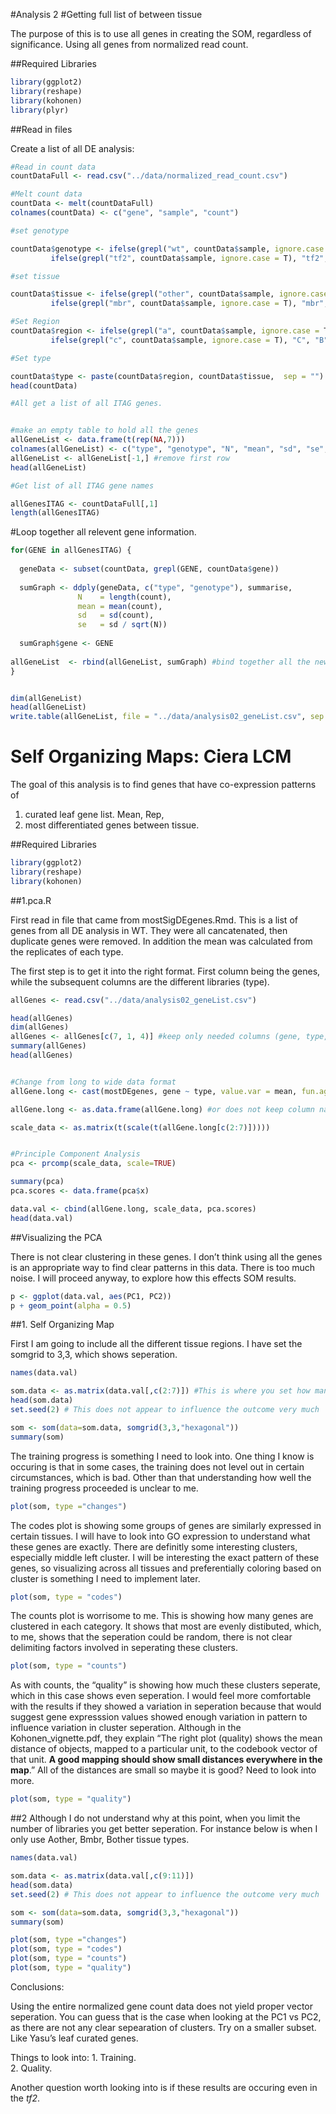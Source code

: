 #Analysis 2
#Getting full list of between tissue

The purpose of this is to use all genes in creating the SOM, regardless of significance.  Using all genes from normalized read count. 

##Required Libraries

```r
library(ggplot2)
library(reshape)
library(kohonen)
library(plyr)
```

##Read in files

Create a list of all DE analysis:

```r
#Read in count data
countDataFull <- read.csv("../data/normalized_read_count.csv")

#Melt count data
countData <- melt(countDataFull)
colnames(countData) <- c("gene", "sample", "count")

#set genotype

countData$genotype <- ifelse(grepl("wt", countData$sample, ignore.case = T), "wt", 
         ifelse(grepl("tf2", countData$sample, ignore.case = T), "tf2", "unknown"))

#set tissue

countData$tissue <- ifelse(grepl("other", countData$sample, ignore.case = T), "other", 
         ifelse(grepl("mbr", countData$sample, ignore.case = T), "mbr", "unknown"))

#Set Region
countData$region <- ifelse(grepl("a", countData$sample, ignore.case = T), "A", 
         ifelse(grepl("c", countData$sample, ignore.case = T), "C", "B"))

#Set type

countData$type <- paste(countData$region, countData$tissue,  sep = "")
head(countData)

#All get a list of all ITAG genes.


#make an empty table to hold all the genes
allGeneList <- data.frame(t(rep(NA,7)))
colnames(allGeneList) <- c("type", "genotype", "N", "mean", "sd", "se", "gene")
allGeneList <- allGeneList[-1,] #remove first row
head(allGeneList)

#Get list of all ITAG gene names 

allGenesITAG <- countDataFull[,1]
length(allGenesITAG)
```

#Loop together all relevent gene information.

```r

for(GENE in allGenesITAG) {
  
  geneData <- subset(countData, grepl(GENE, countData$gene))
   
  sumGraph <- ddply(geneData, c("type", "genotype"), summarise,
               N    = length(count),
               mean = mean(count),
               sd   = sd(count),
               se   = sd / sqrt(N))
  
  sumGraph$gene <- GENE
  
allGeneList  <- rbind(allGeneList, sumGraph) #bind together all the new rows per loop. 
}


dim(allGeneList)
head(allGeneList)
write.table(allGeneList, file = "../data/analysis02_geneList.csv", sep = ",")
```

Self Organizing Maps: Ciera LCM 
========================================================

The goal of this analysis is to find genes that have co-expression patterns of 

1. curated leaf gene list. Mean, Rep,
2. most differentiated genes between tissue. 

##Required Libraries

```r
library(ggplot2)
library(reshape)
library(kohonen)
```

##1.pca.R

First read in file that came from mostSigDEgenes.Rmd.  This is a list of genes from all DE analysis in WT. They were all cancatenated, then duplicate genes were removed.  In addition the mean was calculated from the replicates of each type. 

The first step is to get it into the right format. First column being the genes, while the subsequent columns are the different libraries (type).

```r
allGenes <- read.csv("../data/analysis02_geneList.csv")

head(allGenes)
dim(allGenes)
allGenes <- allGenes[c(7, 1, 4)] #keep only needed columns (gene, type, mean)
summary(allGenes)
head(allGenes)


#Change from long to wide data format
allGene.long <- cast(mostDEgenes, gene ~ type, value.var = mean, fun.aggregate = "mean")  #why did I have to specify "mean" here? Are there duplicates of types? Double check later. 

allGene.long <- as.data.frame(allGene.long) #or does not keep column names during transformation. 

scale_data <- as.matrix(t(scale(t(allGene.long[c(2:7)])))) 


#Principle Component Analysis
pca <- prcomp(scale_data, scale=TRUE) 

summary(pca) 
pca.scores <- data.frame(pca$x)

data.val <- cbind(allGene.long, scale_data, pca.scores) 
head(data.val)
```


##Visualizing the PCA

There is not clear clustering in these genes. I don't think using all the genes is an appropriate way to find clear patterns in this data.  There is too much noise. I will proceed anyway, to explore how this effects SOM results.  

```r
p <- ggplot(data.val, aes(PC1, PC2))
p + geom_point(alpha = 0.5)
```

##1. Self Organizing Map

First I am going to include all the different tissue regions. I have set the somgrid to 3,3, which shows seperation. 

```r
names(data.val)

som.data <- as.matrix(data.val[,c(2:7)]) #This is where you set how many libraries are involved. 
head(som.data)
set.seed(2) # This does not appear to influence the outcome very much 

som <- som(data=som.data, somgrid(3,3,"hexagonal"))
summary(som)
```

The training progress is something I need to look into.  One thing I know is occuring is that in some cases, the training does not level out in certain circumstances, which is bad.  Other than that understanding how well the training progress proceeded is unclear to me. 

```r
plot(som, type ="changes")
```

The codes plot is showing some groups of genes are similarly expressed in certain tissues. I will have to look into GO expression to understand what these genes are exactly. There are definitly some interesting clusters, especially middle left cluster.  I will be interesting the exact pattern of these genes, so visualizing across all tissues and preferentially coloring based on cluster is something I need to implement later. 

```r
plot(som, type = "codes")
```

The counts plot is worrisome to me. This is showing how many genes are clustered in each category.  It shows that most are evenly distibuted, which, to me, shows that the seperation could be random, there is not clear delimiting factors involved in seperating these clusters. 

```r
plot(som, type = "counts")
```

As with counts, the "quality" is showing how much these clusters seperate, which in this case shows even seperation.  I would feel more comfortable with the results if they showed a variation in seperation because that would suggest gene expresssion values showed enough variation in pattern to influence variation in cluster seperation. Although in the Kohonen_vignette.pdf, they explain "The right plot (quality) shows the mean distance of objects, mapped to a particular unit, to the codebook vector of that unit. **A good mapping should show small distances everywhere in the map**." All of the distances are small so maybe it is good?  Need to look into more. 
```r
plot(som, type = "quality")
```

##2
Although I do not understand why at this point, when you limit the number of libraries you get better seperation.  For instance below is when I only use Aother, Bmbr, Bother tissue types. 

```r
names(data.val)

som.data <- as.matrix(data.val[,c(9:11)]) 
head(som.data)
set.seed(2) # This does not appear to influence the outcome very much 

som <- som(data=som.data, somgrid(3,3,"hexagonal"))
summary(som)
```

```r
plot(som, type ="changes")
plot(som, type = "codes")
plot(som, type = "counts")
plot(som, type = "quality")
```

Conclusions:

Using the entire normalized gene count data does not yield proper vector seperation. You can guess that is the case when looking at the PC1 vs PC2, as there are not any clear sepearation of clusters.  Try on a smaller subset.  Like Yasu's leaf curated genes. 

Things to look into:
1. Training.  
2. Quality. 

Another question worth looking into is if these results are occuring even in the *tf2*.
